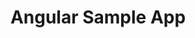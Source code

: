 ---
title: "Angular Sample App"
url: "https://github.com/cometchat/cometchat-sample-app-angular"
---
